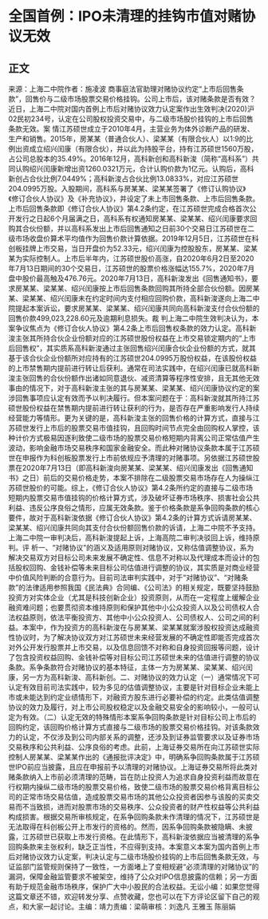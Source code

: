 # 全国首例：IPO未清理的挂钩市值对赌协议无效
## 正文
来源：上海二中院作者：施凌波 商事庭法官助理对赌协议约定“上市后回售条款”，回售价与二级市场股票交易价格挂钩。公司上市后，该对赌条款是否有效？近日，上海二中院对国内首例上市后对赌协议效力认定案作出生效判决(2020)沪02民初234号，认定在公司股权投资交易中，与二级市场股价挂钩的上市后回售条款无效。案 情江苏硕世成立于2010年4月，主营业务为体外诊断产品的研发、生产和销售。2015年，房某某（普通合伙人）、梁某某（有限合伙人）以1:9的比例出资成立绍兴闰康（有限合伙），并以此为持股平台，持有江苏硕世1560万股，占公司总股本的35.49%。2016年12月，高科新创和高科新浚（简称“高科系”）共同认购绍兴闰康新增出资1260.0321万元，合计认购价款为1亿元。认购后，高科新创占合伙比例7.0449%；高科新浚占合伙比例13.0833%，对应江苏硕世204.0995万股。入股期间，高科系与房某某、梁某某签署了《修订认购协议》《修订合伙人协议》及《补充协议》，并设定了未上市回售条款、上市后回售条款。上市后回售条款即《修订合伙人协议》第4.2条约定，在江苏硕世完成合格首次公开发行之日起6个月届满之日，高科系有权通知房某某、梁某某、绍兴闰康要求回购其合伙份额，并以高科系发出上市后回售通知之日前30个交易日江苏硕世在二级市场收盘价算术平均值作为回售价款计算依据。2019年12月5日，江苏硕世在科创板挂牌上市交易，当日开盘价为52.33元，绍兴闰康为控股股东，房某某、梁某某为实际控制人。上市后半年内，江苏硕世股价高涨，自2020年6月2日至2020年7月13日期间的30个交易日，江苏硕世的股票价格涨幅达155.7%，2020年7月盘中股价最高触及476.76元。2020年7月13日，高科新浚发出《回售通知书》，要求房某某、梁某某、绍兴闰康按上市后回售条款回购其所持全部合伙份额。因房某某、梁某某、绍兴闰康未在约定时间内支付相应回购价款，高科新浚遂向上海二中院提起本案诉讼，要求房某某、梁某某、绍兴闰康共同向高科新浚支付合伙份额的回售价款499,023,228.60元及逾期利息损失。裁 判上海二中院生效判决认为，本案争议焦点为《修订合伙人协议》第4.2条上市后回售权条款的效力认定。高科新浚主张其所持合伙企业份额对应的江苏硕世股份权益在上市交易锁定期内的“上市后回售权”，其实质系高科新浚通过主张回售绍兴闰康合伙企业份额的方式，就其基于该合伙企业份额所对应持有的江苏硕世204.0995万股份权益，在该股份权益的上市禁售期内提前进行转让后获利。通常在司法实践中，在绍兴闰康已就高科新浚主张回售的合伙份额作出诸如同意退伙、减资清算等程序性安排，且无其他无效事由的情况下，对于高科新浚主张的其与房某某、梁某某、绍兴闰康协议约定的案涉回售事项应认定有效而予以判决履行。但本案问题在于：高科新浚就其所持江苏硕世股份权益在禁售期内提前进行转让获利的行为，是否存在严重影响发行人持续经营能力等情形。更为关键的是，高科新浚主张的回售价格的计算方式，直接与江苏硕世发行上市后的股票交易市值挂钩，且回购时间节点完全由回购权人掌控，该种计价方式极易因逐利致使二级市场的股票交易价格短期内背离公司正常估值产生波动，影响金融市场交易秩序和国家金融安全。而此种对赌协议条款本属于江苏硕世在申报作为科创板股票发行上市前依规应予清理的对赌事项。另依据江苏硕世股票在2020年7月13日（即高科新浚向房某某、梁某某、绍兴闰康发出《回售通知书》之日）前后的交易价格走势，本案不排除在二级股票交易市场存在人为操纵江苏硕世股价的可能。综上，《修订合伙人协议》第4.2条所约定的直接与二级市场短期内股票交易市值挂钩的价格计算方式，涉及破坏证券市场秩序、损害社会公共利益、违反公序良俗之情形，应属无效条款。鉴于价格条款是系争回购条款的核心要件，故对于高科新浚依据《修订合伙人协议》第4.2条的计算方式诉请房某某、梁某某、绍兴闰康共同向其支付合伙份额回售价款的诉请，上海二中院不予支持。上海二中院一审判决后，高科新浚提起上诉，上海高院二审判决驳回上诉，维持原判。评 析一、“对赌协议”的涵义及适用原则对赌协议，又称估值调整协议，系为解决交易双方对目标公司未来发展不确定性、信息不对称以及代理成本而设计的包括股权回购、金钱补偿等未来目标公司估值进行调整的协议，其实质是对商业经营中价值风险判断的合意行为。目前司法审判实践中，对于“对赌协议”、“对赌条款”的法律适用参照我国《民法典》合同编、《公司法》的相关规定，既要坚持鼓励投资方对实体企业（尤其是科技创新企业）投资原则，从而在一定程度上缓解企业融资难问题；也要贯彻资本维持原则和保护其他中小公众投资人以及公司债权人合法权益原则，依法平衡投资方、其他中小公众投资人、公司债权人、公司之间的利益。本案中，作为投资方的高科新浚在与房某某、梁某某就案涉股权投资达成融资性协议时，为了解决协议双方对江苏硕世未来经营发展的不确定性即能否完成首次对外公开发行股票并上市交易，以及信息回馈不对称和自身投资回报等问题，设计了包含投资权益回购、金钱补偿等对目标公司江苏硕世未来的估值进行调整的协议条款。系争条款符合对赌协议的基本特征，主体一方为房某某、梁某某、绍兴闰康，另一方为高科新浚、高科新创。二、对赌协议的效力认定（一）通常情况下可认定有效目前司法实践中，较为多见的估值调整协议，主要是针对目标企业未能上市或未能达到约定业绩情形下，对融资方股东进行必要补偿的约定。此类估值调整协议的效力及履行，对上市公司股权稳定以及金融交易安全的影响较小，一般可认定为有效。（二）认定无效的特殊情形本案系争回购条款是针对目标公司上市后的回购约定，该回购价格计算方式直接与二级市场的股票交易价格挂钩。对该条款效力的认定，不仅涉及到公司内部关系的调整，还涉及到证券监管要求以及证券市场交易秩序和公共利益、公序良俗的考虑。此前，上海证券交易所在向江苏硕世实际控制人房某某、梁某某作出的《通报批评决定》中，明确系争回购条款属于江苏硕世IPO前应当披露，且应在申报前予以清理的对赌协议。上海证券交易所将此类对赌条款纳入上市前必须清理的范畴，旨在防止投资人为追求自身投资利益而故意在行权期内操纵二级市场的股票交易价格，致使二级市场的股票交易价格背离目标公司的正常市场交易估值，造成股票交易市场的其他公众投资者因参与该股的买卖交易而不当致损，进而对股票市场的交易秩序、公众投资者的财产性权益等公共利益构成损害。根据交易所审核规定，在系争回购条款未作清理的情况下，江苏硕世是无法取得在科创板公开上市发行的资格的。然而，因系争回购条款被隐瞒、未披露，江苏硕世已获取上市发行资格。在此情形下，高科新浚依据应当被清理的系争回购条款来主张权利，缺乏正当性，不应得到支持。本案意义本案为国内首例上市后对赌协议效力认定案，判决认定与二级市场股价挂钩的上市后回售条款无效，与证监部门监管规则保持了一致性，一方面堵上了变相规避“必须清理的对赌协议”的漏洞，保障金融监管要求不被架空，维持了公众对IPO信息披露的信赖；另一方面有助于规范金融市场秩序，保护广大中小股民的合法权益。无讼小编：如果您觉得这篇文章还不错，欢迎转发分享、点赞收藏，您也可以在下方评论区留下自己的观点，和大家一起讨论。主编：靖力责编：梁萌审核：刘逸凡 王雅玉 陈丽娟